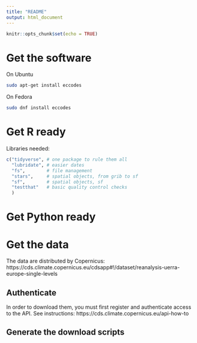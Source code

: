 ```yaml
---
title: "README"
output: html_document
---
```


```r
knitr::opts_chunk$set(echo = TRUE)
```


# Get the software

On Ubuntu

```bash
sudo apt-get install eccodes
```

On Fedora

```bash
sudo dnf install eccodes
```

# Get R ready


Libraries needed:


```r
c("tidyverse", # one package to rule them all
  "lubridate", # easier dates
  "fs",        # file management
  "stars",     # spatial objects, from grib to sf
  "sf",        # spatial objects, sf
  "testthat"   # basic quality control checks
  )
```



# Get Python ready



# Get the data

The data are distributed by Copernicus:
https://cds.climate.copernicus.eu/cdsapp#!/dataset/reanalysis-uerra-europe-single-levels


## Authenticate
In order to download them, you must first register and authenticate access to the API. See instructions:
https://cds.climate.copernicus.eu/api-how-to

## Generate the download scripts


